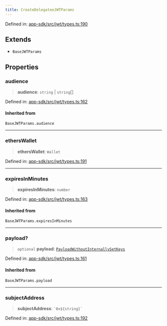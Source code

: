 ```yaml
---
title: CreateDelegateeJWTParams
---
```


Defined in: [app-sdk/src/jwt/types.ts:190](https://github.com/LIT-Protocol/Vincent/blob/1ec4d670031700c70e1e2ba1640f87d4b5f07fe8/packages/libs/app-sdk/src/jwt/types.ts#L190)

## Extends

- `BaseJWTParams`

## Properties

### audience

> **audience**: `string` \| `string`[]

Defined in: [app-sdk/src/jwt/types.ts:162](https://github.com/LIT-Protocol/Vincent/blob/1ec4d670031700c70e1e2ba1640f87d4b5f07fe8/packages/libs/app-sdk/src/jwt/types.ts#L162)

#### Inherited from

`BaseJWTParams.audience`

***

### ethersWallet

> **ethersWallet**: `Wallet`

Defined in: [app-sdk/src/jwt/types.ts:191](https://github.com/LIT-Protocol/Vincent/blob/1ec4d670031700c70e1e2ba1640f87d4b5f07fe8/packages/libs/app-sdk/src/jwt/types.ts#L191)

***

### expiresInMinutes

> **expiresInMinutes**: `number`

Defined in: [app-sdk/src/jwt/types.ts:163](https://github.com/LIT-Protocol/Vincent/blob/1ec4d670031700c70e1e2ba1640f87d4b5f07fe8/packages/libs/app-sdk/src/jwt/types.ts#L163)

#### Inherited from

`BaseJWTParams.expiresInMinutes`

***

### payload?

> `optional` **payload**: [`PayloadWithoutInternallySetKeys`](/api-reference/app-sdk/jwt/type-aliases/PayloadWithoutInternallySetKeys)

Defined in: [app-sdk/src/jwt/types.ts:161](https://github.com/LIT-Protocol/Vincent/blob/1ec4d670031700c70e1e2ba1640f87d4b5f07fe8/packages/libs/app-sdk/src/jwt/types.ts#L161)

#### Inherited from

`BaseJWTParams.payload`

***

### subjectAddress

> **subjectAddress**: `` `0x${string}` ``

Defined in: [app-sdk/src/jwt/types.ts:192](https://github.com/LIT-Protocol/Vincent/blob/1ec4d670031700c70e1e2ba1640f87d4b5f07fe8/packages/libs/app-sdk/src/jwt/types.ts#L192)
